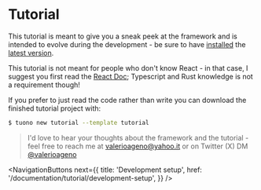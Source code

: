 
<MetaTags 
  title="Tuono - Tutorial"
  canonical="https://tuono.dev/documentation/tutorial"
  description="This tutorial is meant to give you a sneak peek at the framework and is intended to evolve during the development - be sure to have installed the latest version"
/>


<Breadcrumbs>
  <Element label="Tutorial" />
</Breadcrumbs>

# Tutorial

This tutorial is meant to give you a sneak peek at the framework and is intended to evolve during the
development - be sure to have [installed](/documentation/installation) the [latest version](https://crates.io/crates/tuono).

This tutorial is not meant for people who don't know React - in that case, I suggest you first read the
[React Doc](https://react.dev/); Typescript and Rust knowledge is not a requirement though!

If you prefer to just read the code rather than write you can download the finished tutorial project with:

```bash
$ tuono new tutorial --template tutorial
```

> I'd love to hear your thoughts about the framework and the tutorial - feel free to reach me at [valerioageno@yahoo.it](mailto:valerioageno@ahoo.it)
> or on Twitter (X) DM [@valerioageno](https://twitter.com/valerioageno)


<NavigationButtons
  next={{
    title: 'Development setup',
    href: '/documentation/tutorial/development-setup',
  }}
/>
